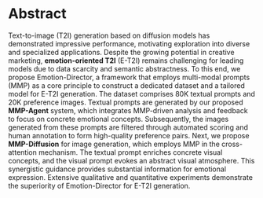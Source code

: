 # Abstract

Text-to-image (T2I) generation based on diffusion models has demonstrated impressive performance, motivating exploration into diverse and specialized applications. Despite the growing potential in creative marketing, **emotion-oriented T2I** \(E-T2I\) remains challenging for leading models due to data scarcity and semantic abstractness. To this end, we propose Emotion-Director, a framework that employs multi-modal prompts (MMP) as a core principle to construct a dedicated dataset and a tailored model for E-T2I generation. The dataset comprises 80K textual prompts and 20K preference images. Textual prompts are generated by our proposed **MMP-Agent** system, which integrates MMP-driven analysis and feedback to focus on concrete emotional concepts. Subsequently, the images generated from these prompts are filtered through automated scoring and human annotation to form high-quality preference pairs. Next, we propose **MMP-Diffusion** for image generation, which employs MMP in the cross-attention mechanism. The textual prompt enriches concrete visual concepts, and the visual prompt evokes an abstract visual atmosphere. This synergistic guidance provides substantial information for emotional expression. Extensive qualitative and quantitative experiments demonstrate the superiority of Emotion-Director for E-T2I generation.
